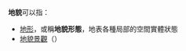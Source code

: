 '''地貌'''可以指：

* [[地形|地形]]，或稱'''地貌形態'''，地表各種局部的空間實體狀態
* [[地貌景觀|地貌景觀]]（{{lang-en|Landscape}}）

{{disambig|cat=二字消歧义}}